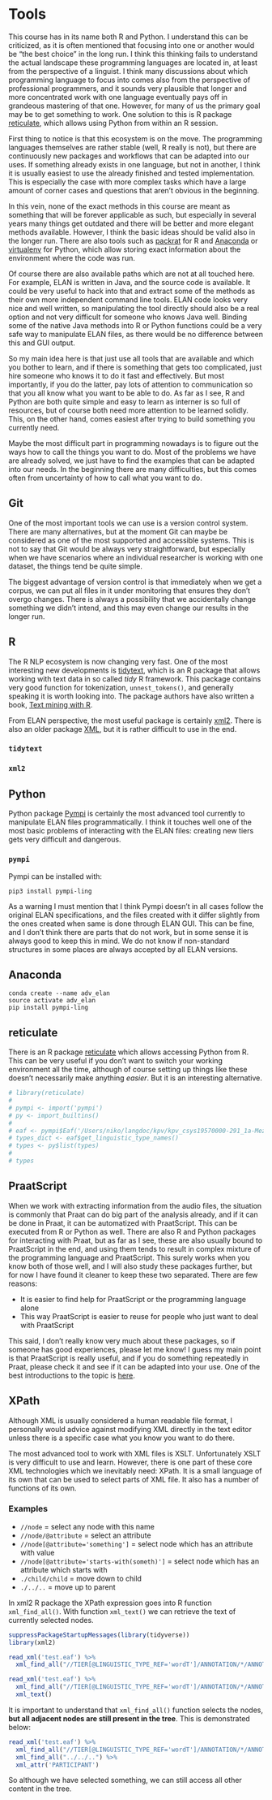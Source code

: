 # Tools

This course has in its name both R and Python. I understand this can be criticized, as it is often mentioned that focusing into one or another would be "the best choice" in the long run. I think this thinking fails to understand the actual landscape these programming languages are located in, at least from the perspective of a linguist. I think many discussions about which programming language to focus into comes also from the perspective of professional programmers, and it sounds very plausible that longer and more concentrated work with one language eventually pays off in grandeous mastering of that one. However, for many of us the primary goal may be to get something to work. One solution to this is R package [reticulate](https://rstudio.github.io/reticulate/index.html), which allows using Python from within an R session.

First thing to notice is that this ecosystem is on the move. The programming languages themselves are rather stable (well, R really is not), but there are continuously new packages and workflows that can be adapted into our uses. If something already exists in one language, but not in another, I think it is usually easiest to use the already finished and tested implementation. This is especially the case with more complex tasks which have a large amount of corner cases and questions that aren't obvious in the beginning.

In this vein, none of the exact methods in this course are meant as something that will be forever applicable as such, but especially in several years many things get outdated and there will be better and more elegant methods available. However, I think the basic ideas should be valid also in the longer run. There are also tools such as [packrat](https://rstudio.github.io/packrat/) for R and [Anaconda](https://docs.anaconda.com/anaconda/) or [virtualenv](https://virtualenv.pypa.io/en/stable/) for Python, which allow storing exact information about the environment where the code was run.

Of course there are also available paths which are not at all touched here. For example, ELAN is written in Java, and the source code is available. It could be very useful to hack into that and extract some of the methods as their own more independent command line tools. ELAN code looks very nice and well written, so manipulating the tool directly should also be a real option and not very difficult for someone who knows Java well. Binding some of the native Java methods into R or Python functions could be a very safe way to manipulate ELAN files, as there would be no difference between this and GUI output.

So my main idea here is that just use all tools that are available and which you bother to learn, and if there is something that gets too complicated, just hire someone who knows it to do it fast and effectively. But most importantly, if you do the latter, pay lots of attention to communication so that you all know what you want to be able to do. As far as I see, R and Python are both quite simple and easy to learn as interner is so full of resources, but of course both need more attention to be learned solidly. This, on the other hand, comes easiest after trying to build something you currently need.

Maybe the most difficult part in programming nowadays is to figure out the ways how to call the things you want to do. Most of the problems we have are already solved, we just have to find the examples that can be adapted into our needs. In the beginning there are many difficulties, but this comes often from uncertainty of how to call what you want to do.

## Git

One of the most important tools we can use is a version control system. There are many alternatives, but at the moment Git can maybe be considered as one of the most supported and accessible systems. This is not to say that Git would be always very straightforward, but especially when we have scenarios where an individual researcher is working with one dataset, the things tend be quite simple.

The biggest advantage of version control is that immediately when we get a corpus, we can put all files in it under monitoring that ensures they don't overgo changes. There is always a possibility that we accidentally change something we didn't intend, and this may even change our results in the longer run.

## R

The R NLP ecosystem is now changing very fast. One of the most interesting new developments is [tidytext](https://cran.r-project.org/web/packages/tidytext/index.html), which is an R package that allows working with text data in so called *tidy* R framework. This package contains very good function for tokenization, `unnest_tokens()`, and generally speaking it is worth looking into. The package authors have also written a book, [Text mining with R](http://tidytextmining.com/).

From ELAN perspective, the most useful package is certainly [xml2](https://cran.r-project.org/web/packages/xml2/index.html). There is also an older package [XML](https://cran.r-project.org/web/packages/XML/index.html), but it is rather difficult to use in the end.



### `tidytext`

### `xml2`


## Python

Python package [Pympi](https://github.com/dopefishh/pympi) is certainly the most advanced tool currently to manipulate ELAN files programmatically. I think it touches well one of the most basic problems of interacting with the ELAN files: creating new tiers gets very difficult and dangerous.

### `pympi`

Pympi can be installed with:

    pip3 install pympi-ling

As a warning I must mention that I think Pympi doesn't in all cases follow the original ELAN specifications, and the files created with it differ slightly from the ones created when same is done through ELAN GUI. This can be fine, and I don't think there are parts that do not work, but in some sense it is always good to keep this in mind. We do not know if non-standard structures in some places are always accepted by all ELAN versions.

## Anaconda

    conda create --name adv_elan
    source activate adv_elan
    pip install pympi-ling

## reticulate

There is an R package [reticulate](https://rstudio.github.io/reticulate/) which allows accessing Python from R. This can be very useful if you don't want to switch your working environment all the time, although of course setting up things like these doesn't necessarily make anything *easier*. But it is an interesting alternative.

```r
# library(reticulate)
# 
# pympi <- import('pympi')
# py <- import_builtins()
# 
# eaf <- pympi$Eaf('/Users/niko/langdoc/kpv/kpv_csys19570000-291_1a-Mezador/kpv_csys19570000-291_1a-Mezador.eaf')
# types_dict <- eaf$get_linguistic_type_names()
# types <- py$list(types)
# 
# types

```

## PraatScript

When we work with extracting information from the audio files, the situation is commonly that Praat can do big part of the analysis already, and if it can be done in Praat, it can be automatized with PraatScript. This can be executed from R or Python as well. There are also R and Python packages for interacting with Praat, but as far as I see, these are also usually bound to PraatScript in the end, and using them tends to result in complex mixture of the programming language and PraatScript. This surely works when you know both of those well, and I will also study these packages further, but for now I have found it cleaner to keep these two separated. There are few reasons:

- It is easier to find help for PraatScript or the programming language alone
- This way PraatScript is easier to reuse for people who just want to deal with PraatScript

This said, I don't really know very much about these packages, so if someone has good experiences, please let me know! I guess my main point is that PraatScript is really useful, and if you do something repeatedly in Praat, please check it and see if it can be adapted into your use. One of the best introductions to the topic is [here]().

## XPath

<!--I have always said that it is a problem in language documentation that everyone is encouraged to use XML without questions, but very few people know well the tools to work with XML. This is very problematic, since it leads to bad XML structures as nobody has to think about actually parsing and using them. More severe issue is that storing data in XML makes it little bit difficult to use without specific tools.-->

Although XML is usually considered a human readable file format, I personally would advice against modifying XML directly in the text editor unless there is a specific case what you know you want to do there.

The most advanced tool to work with XML files is XSLT. Unfortunately XSLT is very difficult to use and learn. However, there is one part of these core XML technologies which we inevitably need: XPath. It is a small language of its own that can be used to select parts of XML file. It also has a number of functions of its own.

### Examples

- `//node` = select any node with this name
- `//node/@attribute` = select an attribute
- `//node[@attribute='something']` = select node which has an attribute with value
- `//node[@attribute='starts-with(someth)']` = select node which has an attribute which starts with
- `./child/child` = move down to child
- `./../..` = move up to parent

In xml2 R package the XPath expression goes into R function `xml_find_all()`. With function `xml_text()` we can retrieve the text of currently selected nodes.

```r
suppressPackageStartupMessages(library(tidyverse))
library(xml2)

read_xml('test.eaf') %>% 
  xml_find_all("//TIER[@LINGUISTIC_TYPE_REF='wordT']/ANNOTATION/*/ANNOTATION_VALUE")

read_xml('test.eaf') %>% 
  xml_find_all("//TIER[@LINGUISTIC_TYPE_REF='wordT']/ANNOTATION/*/ANNOTATION_VALUE") %>% 
  xml_text()

```


It is important to understand that `xml_find_all()` function selects the nodes, **but all adjacent nodes are still present in the tree**. This is demonstrated below:

```r
read_xml('test.eaf') %>%
  xml_find_all("//TIER[@LINGUISTIC_TYPE_REF='wordT']/ANNOTATION/*/ANNOTATION_VALUE") %>%
  xml_find_all("../../..") %>%
  xml_attr('PARTICIPANT')
```

So although we have selected something, we can still access all other content in the tree.